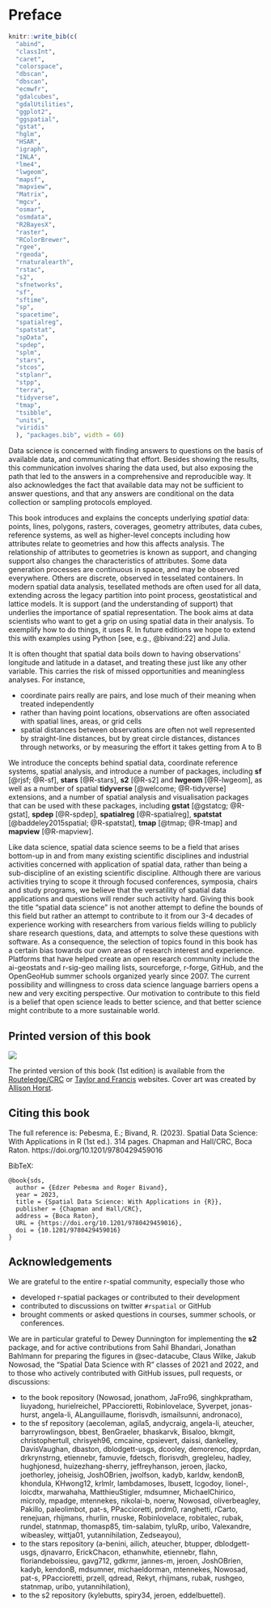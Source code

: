 # Preface {.unnumbered}

```r
knitr::write_bib(c(
  "abind",
  "classInt",
  "caret",
  "colorspace",
  "dbscan",
  "dbscan",
  "ecmwfr",
  "gdalcubes",
  "gdalUtilities",
  "ggplot2",
  "ggspatial",
  "gstat",
  "hglm",
  "HSAR",
  "igraph",
  "INLA",
  "lme4",
  "lwgeom",
  "mapsf",
  "mapview",
  "Matrix",
  "mgcv",
  "osmar", 
  "osmdata",
  "R2BayesX",
  "raster",
  "RColorBrewer",
  "rgee",
  "rgeoda",
  "rnaturalearth",
  "rstac",
  "s2",
  "sfnetworks",
  "sf", 
  "sftime", 
  "sp",
  "spacetime",
  "spatialreg",
  "spatstat",
  "spData",
  "spdep",
  "splm",
  "stars",
  "stcos",
  "stplanr", 
  "stpp", 
  "terra",
  "tidyverse",
  "tmap",
  "tsibble",
  "units",
  "viridis"
  ), "packages.bib", width = 60)
```

Data science is concerned with finding answers to questions on the
basis of available data, and communicating that effort. Besides
showing the results, this communication involves sharing the data
used, but also exposing the path that led to the answers in a
comprehensive and reproducible way. It also acknowledges the fact 
that available data may not be sufficient to answer questions, and 
that any answers are conditional on the data collection or sampling 
protocols employed.

\index{data science}
\index{spatial data science}

This book introduces and explains the concepts underlying
_spatial_ data: points, lines, polygons, rasters, coverages, geometry
attributes, data cubes, reference systems, as well as higher-level
concepts including how attributes relate to geometries and how
this affects analysis. The relationship of attributes to geometries
is known as support, and changing support also changes the 
characteristics of attributes. Some data generation processes are
continuous in space, and may be observed everywhere. Others are 
discrete, observed in tesselated containers. In modern spatial data
analysis, tesellated methods are often used for all data, extending 
across the legacy partition into point process, geostatistical and 
lattice models. It is support (and the understanding of support) that
underlies the importance of spatial representation. The book aims 
at data scientists who want to get a grip on using spatial data 
in their analysis. To exemplify how to do things, it uses R.
In future editions we hope to extend this with examples using Python
[see, e.g., @bivand:22] and Julia.

It is often thought that spatial data boils down to having
observations' longitude and latitude in a dataset, and treating these
just like any other variable. This carries the risk of missed 
opportunities and meaningless analyses. For instance,

* coordinate pairs really are pairs, and lose much of their meaning 
when treated independently
* rather than having point locations, observations are often 
associated with spatial lines, areas, or grid cells
* spatial distances between observations are often not well
represented by straight-line distances, but by great circle
distances, distances through networks, or by measuring the effort
it takes getting from A to B

We introduce the concepts behind spatial data, coordinate reference
systems, spatial analysis, and introduce a number of packages,
including **sf** [@rjsf; @R-sf], **stars** [@R-stars], **s2** [@R-s2]
and **lwgeom** [@R-lwgeom], 
as well as a number of spatial **tidyverse** [@welcome; @R-tidyverse] extensions, and a number of
spatial analysis and visualisation packages that can be used with these packages,
including **gstat** [@gstatcg; @R-gstat], **spdep** [@R-spdep], **spatialreg** [@R-spatialreg], **spatstat** [@baddeley2015spatial; @R-spatstat],
**tmap** [@tmap; @R-tmap] and **mapview** [@R-mapview].

Like data science, spatial data science seems to be a field that
arises bottom-up in and from many existing scientific disciplines
and industrial activities concerned with application of spatial
data, rather than being a sub-discipline of an existing scientific
discipline. Although there are various activities trying to scope it
through focused conferences, symposia, chairs and study programs,
we believe that the versatility of spatial data applications and
questions will render such activity hard. Giving this book the
title "spatial data science" is not another attempt to define the
bounds of this field but rather an attempt to contribute to it from
our 3-4 decades of experience working with researchers from
various fields willing to publicly share research questions, data,
and attempts to solve these questions with software. As a consequence,
the selection of topics found in this book has a certain bias towards
our own areas of research interest and experience.  Platforms that
have helped create an open research community include the ai-geostats
and r-sig-geo mailing lists, sourceforge, r-forge, GitHub, and the
OpenGeoHub summer schools organized yearly since 2007.  The current
possibility and willingness to cross data science language barriers
opens a new and very exciting perspective.  Our motivation to
contribute to this field is a belief that open science leads to
better science, and that better science might contribute to a more
sustainable world.


::: {.content-visible when-format="html"}

## Printed version of this book

![](images/cover.jpg){fig-alt="cover art by Allison Horst" fig-align="left"}

The printed version of this book (1st edition) is available from the
[Routeledge/CRC](https://www.routledge.com/Spatial-Data-Science-With-Applications-in-R/Pebesma-Bivand/p/book/9781138311183)
or [Taylor and Francis](https://www.taylorfrancis.com/books/mono/10.1201/9780429459016/spatial-data-science-edzer-pebesma-roger-bivand)
websites. Cover art was created by [Allison Horst](https://mastodon.social/@allison_horst/110719442735137338).

## Citing this book

The full reference is: Pebesma, E.; Bivand, R. (2023). Spatial
Data Science: With Applications in R (1st ed.). 314 pages. Chapman and
Hall/CRC, Boca Raton. https://doi.org/10.1201/9780429459016

BibTeX:
```
@book{sds,
  author = {Edzer Pebesma and Roger Bivand},
  year = 2023,
  title = {Spatial Data Science: With Applications in {R}},
  publisher = {Chapman and Hall/CRC},
  address = {Boca Raton},
  URL = {https://doi.org/10.1201/9780429459016},
  doi = {10.1201/9780429459016}
}
```

:::

## Acknowledgements {-}

We are grateful to the entire r-spatial community, especially those who

* developed r-spatial packages or contributed to their development
* contributed to discussions on twitter `#rspatial` or GitHub 
* brought comments or asked questions in courses, summer
schools, or conferences.

We are in particular grateful to Dewey Dunnington for implementing
the **s2** package, and for active contributions from Sahil Bhandari,
Jonathan Bahlmann for preparing the figures in @sec-datacube,
Claus Wilke, Jakub Nowosad, the "Spatial Data Science with R"
classes of 2021 and 2022, and to those who actively contributed
with GitHub issues, pull requests, or discussions:

* to the book repository (Nowosad, jonathom, JaFro96,
singhkpratham, liuyadong, hurielreichel, PPaccioretti, Robinlovelace,
Syverpet, jonas-hurst, angela-li, ALanguillaume, florisvdh,
ismailsunni, andronaco),
* to the sf repository (aecoleman, agila5, andycraig, angela-li,
ateucher, barryrowlingson, bbest, BenGraeler, bhaskarvk, Bisaloo,
bkmgit, christophertull, chrisyeh96, cmcaine, cpsievert, daissi,
dankelley, DavisVaughan, dbaston, dblodgett-usgs, dcooley,
demorenoc, dpprdan, drkrynstrng, etiennebr, famuvie, fdetsch,
florisvdh, gregleleu, hadley, hughjonesd,
huizezhang-sherry, jeffreyhanson, jeroen, jlacko, joethorley,
joheisig, JoshOBrien, jwolfson, kadyb, karldw, kendonB, khondula,
KHwong12, krlmlr, lambdamoses, lbusett, lcgodoy, lionel-, loicdtx,
marwahaha, MatthieuStigler, mdsumner, MichaelChirico, microly,
mpadge, mtennekes, nikolai-b, noerw, Nowosad, oliverbeagley, Pakillo,
paleolimbot, pat-s, PPaccioretti, prdm0, ranghetti, rCarto, renejuan,
rhijmans, rhurlin, rnuske, Robinlovelace, robitalec, rubak, rundel,
statnmap, thomasp85, tim-salabim, tyluRp, uribo, Valexandre,
wibeasley, wittja01, yutannihilation, Zedseayou), 
* to the stars repository (a-benini, ailich, ateucher, btupper,
dblodgett-usgs, djnavarro, ErickChacon, ethanwhite, etiennebr, flahn,
floriandeboissieu, gavg712, gdkrmr, jannes-m, jeroen, JoshOBrien,
kadyb, kendonB, mdsumner, michaeldorman, mtennekes, Nowosad, pat-s,
PPaccioretti, przell, qdread, Rekyt, rhijmans, rubak, rushgeo,
statnmap, uribo, yutannihilation),
* to the s2 repository (kylebutts, spiry34, jeroen, eddelbuettel).

::: {.content-visible when-format="html"}

  <a href="https://mastodon.social/@edzer" rel="me"></a>

:::
